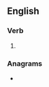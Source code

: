 ==English==

===Verb===
{{head|en|verb form}}

# {{en-past of|assay}}

===Anagrams===
* {{anagrams|en|sea days}}